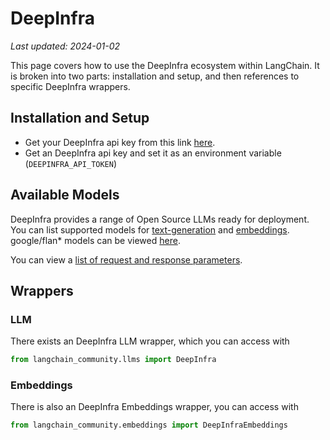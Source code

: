 # DeepInfra
*Last updated: 2024-01-02*

This page covers how to use the DeepInfra ecosystem within LangChain.
It is broken into two parts: installation and setup, and then references to specific DeepInfra wrappers.

## Installation and Setup
- Get your DeepInfra api key from this link [here](https://deepinfra.com/).
- Get an DeepInfra api key and set it as an environment variable (`DEEPINFRA_API_TOKEN`)

## Available Models

DeepInfra provides a range of Open Source LLMs ready for deployment.
You can list supported models for
[text-generation](https://deepinfra.com/models?type=text-generation) and
[embeddings](https://deepinfra.com/models?type=embeddings).
google/flan\* models can be viewed [here](https://deepinfra.com/models?type=text2text-generation).

You can view a [list of request and response parameters](https://deepinfra.com/meta-llama/Llama-2-70b-chat-hf/api).

## Wrappers

### LLM

There exists an DeepInfra LLM wrapper, which you can access with

```python
from langchain_community.llms import DeepInfra
```

### Embeddings

There is also an DeepInfra Embeddings wrapper, you can access with

```python
from langchain_community.embeddings import DeepInfraEmbeddings
```
